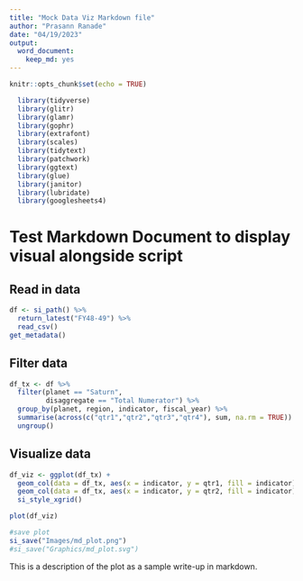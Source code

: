 ```yaml
---
title: "Mock Data Viz Markdown file"
author: "Prasann Ranade"
date: "04/19/2023"
output:
  word_document:
    keep_md: yes
---
```


```r
knitr::opts_chunk$set(echo = TRUE)

  library(tidyverse)
  library(glitr)
  library(glamr)
  library(gophr)
  library(extrafont)
  library(scales)
  library(tidytext)
  library(patchwork)
  library(ggtext)
  library(glue)
  library(janitor)
  library(lubridate)
  library(googlesheets4)
```

# Test Markdown Document to display visual alongside script 

## Read in data

``` r
df <- si_path() %>% 
  return_latest("FY48-49") %>% 
  read_csv()  
get_metadata()
```
## Filter data

``` r
df_tx <- df %>%
  filter(planet == "Saturn",
         disaggregate == "Total Numerator") %>% 
  group_by(planet, region, indicator, fiscal_year) %>% 
  summarise(across(c("qtr1","qtr2","qtr3","qtr4"), sum, na.rm = TRUE)) %>%
  ungroup()
```

## Visualize data

```r
df_viz <- ggplot(df_tx) +
  geom_col(data = df_tx, aes(x = indicator, y = qtr1, fill = indicator)) +
  geom_col(data = df_tx, aes(x = indicator, y = qtr2, fill = indicator)) +
  si_style_xgrid()

plot(df_viz)

#save plot
si_save("Images/md_plot.png")
#si_save("Graphics/md_plot.svg")


```

This is a description of the plot as a sample write-up in markdown.



